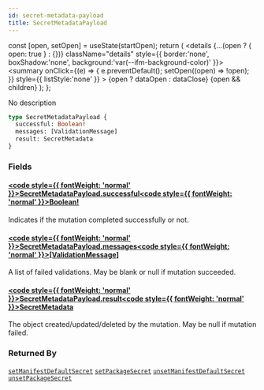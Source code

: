```yaml
---
id: secret-metadata-payload
title: SecretMetadataPayload
---
```









  const [open, setOpen] = useState(startOpen);
  return (
    <details {...(open ? { open: true } : {})} className="details" style={{ border:'none', boxShadow:'none', background:'var(--ifm-background-color)' }}>
      <summary
        onClick={(e) => {
          e.preventDefault();
          setOpen((open) => !open);
        }}
        style={{ listStyle:'none' }}
      >
      {open ? dataOpen : dataClose}
      </summary>
      {open && children}
    </details>
  );
};








No description


```graphql
type SecretMetadataPayload {
  successful: Boolean!
  messages: [ValidationMessage]
  result: SecretMetadata
}
```




### Fields

#### [<code style={{ fontWeight: 'normal' }}>SecretMetadataPayload.<b>successful</b></code>](#)<Bullet />[<code style={{ fontWeight: 'normal' }}><b>Boolean!</b></code>](/swapi/types/scalars/boolean.mdx) <Badge class="badge badge--secondary badge--non_null" text="non-null"/> <Badge class="badge badge--secondary " text="scalar"/> 
Indicates if the mutation completed successfully or not.


#### [<code style={{ fontWeight: 'normal' }}>SecretMetadataPayload.<b>messages</b></code>](#)<Bullet />[<code style={{ fontWeight: 'normal' }}><b>[ValidationMessage]</b></code>](/swapi/types/objects/validation-message.mdx) <Badge class="badge badge--secondary " text="list"/> <Badge class="badge badge--secondary " text="object"/> 
A list of failed validations. May be blank or null if mutation succeeded.


#### [<code style={{ fontWeight: 'normal' }}>SecretMetadataPayload.<b>result</b></code>](#)<Bullet />[<code style={{ fontWeight: 'normal' }}><b>SecretMetadata</b></code>](/swapi/types/objects/secret-metadata.mdx) <Badge class="badge badge--secondary " text="object"/> 
The object created/updated/deleted by the mutation. May be null if mutation failed.






### Returned By

[`setManifestDefaultSecret`](/swapi/operations/mutations/set-manifest-default-secret.mdx)  <Badge class="badge badge--secondary badge--relation" text="mutation"/><Bullet />[`setPackageSecret`](/swapi/operations/mutations/set-package-secret.mdx)  <Badge class="badge badge--secondary badge--relation" text="mutation"/><Bullet />[`unsetManifestDefaultSecret`](/swapi/operations/mutations/unset-manifest-default-secret.mdx)  <Badge class="badge badge--secondary badge--relation" text="mutation"/><Bullet />[`unsetPackageSecret`](/swapi/operations/mutations/unset-package-secret.mdx)  <Badge class="badge badge--secondary badge--relation" text="mutation"/>